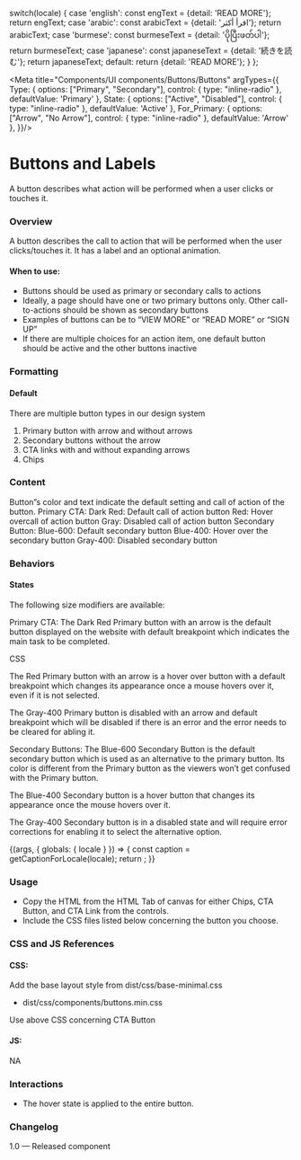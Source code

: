 
  switch(locale) {
    case 'english': const engText = {detail: 'READ MORE'}; return engText;
    case 'arabic': const arabicText = {detail: 'اقرأ أكثر'}; return arabicText;
    case 'burmese': const burmeseText = {detail: 'ပိုပြီးဖတ်ပါ'}; return burmeseText;
    case 'japanese': const japaneseText = {detail: '続きを読む'}; return japaneseText;
    default:
      return {detail: 'READ MORE'};
  }
};

<Meta title="Components/UI components/Buttons/Buttons"
  argTypes={{
    Type: {
      options: ["Primary", "Secondary"],
      control: { type: "inline-radio" },
      defaultValue: 'Primary'
      },
      State: {
      options: ["Active", "Disabled"],
      control: { type: "inline-radio" },
      defaultValue: 'Active'
      },
      For_Primary: {
      options: ["Arrow", "No Arrow"],
      control: { type: "inline-radio" },
      defaultValue: 'Arrow'
      },
  }}/>


# Buttons and Labels

A button describes what action will be performed when a user clicks or touches it. 

### Overview
A button describes the call to action that will be performed when the user clicks/touches it. It has a label and an optional animation. 

#### When to use:

- Buttons should be used as primary or secondary calls to actions
- Ideally, a page should have one or two primary buttons only. Other call-to-actions should be shown as secondary buttons
- Examples of buttons can be to “VIEW MORE” or “READ MORE” or “SIGN UP”
- If there are multiple choices for an action item, one default button should be active and the other buttons inactive

### Formatting 

#### Default
There are multiple button types in our design system
1. Primary button with arrow and without arrows
2. Secondary buttons without the arrow
3. CTA links with and without expanding arrows
4. Chips

### Content
Button”s color and text indicate the default setting and call of action of the button.
Primary CTA: Dark Red: Default call of action button
                      Red: Hover overcall of action button
                      Gray: Disabled call of action button
Secondary Button: Blue-600: Default secondary button
                      Blue-400: Hover over the secondary button
                      Gray-400: Disabled secondary button

### Behaviors

#### States
The following size modifiers are available:

Primary CTA: 
The Dark Red Primary button with an arrow is the default button displayed on the website with default breakpoint which indicates the main task to be completed. 
                       

CSS


The Red Primary button with an arrow is a hover over button with a default breakpoint which changes its appearance once a mouse hovers over it, even if it is not selected. 



The Gray-400 Primary button is disabled with an arrow and default breakpoint which will be disabled if there is an error and the error needs to be cleared for abling it.


Secondary Buttons: 
The Blue-600 Secondary Button is the default secondary button which is used as an alternative to the primary button. Its color is different from the Primary button as the viewers won’t get confused with the Primary button.



The Blue-400 Secondary button is a hover button that changes its appearance once the mouse hovers over it. 



The Gray-400 Secondary button is in a disabled state and will require error corrections for enabling it to select the alternative option.

<Canvas>
<Story name="Buttons">
  {(args, { globals: { locale } }) => {
    const caption = getCaptionForLocale(locale);
    return <CtaButton label={caption.detail} {...args} ></CtaButton>;
  }}
</Story>
</Canvas>

### Usage
- Copy the HTML from the HTML Tab of canvas for either Chips, CTA Button, and CTA Link from the controls.
- Include the CSS files listed below concerning the button you choose.

### CSS and JS References

#### CSS:

Add the base layout style from dist/css/base-minimal.css
- dist/css/components/buttons.min.css

Use above CSS concerning CTA Button

#### JS:
NA

### Interactions
- The hover state is applied to the entire button.

### Changelog
1.0 — Released component
